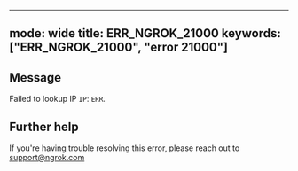 
---
mode: wide
title: ERR_NGROK_21000
keywords: ["ERR_NGROK_21000", "error 21000"]
---

## Message
Failed to lookup IP `IP`: `ERR`.




## Further help
If you're having trouble resolving this error, please reach out to [support@ngrok.com](mailto:support@ngrok.com?subject=Help%20with%20ERR_NGROK_21000)

